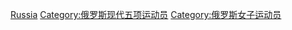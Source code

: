 [[Category:各国女子现代五项运动员|Russia]]
[[Category:俄罗斯现代五项运动员|Category:俄罗斯现代五项运动员]]
[[Category:俄罗斯女子运动员|Category:俄罗斯女子运动员]]
